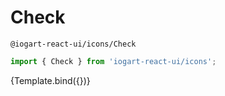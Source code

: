 

<Meta
    title="Components/Icons"
    component={Check}
/>

# Check
`@iogart-react-ui/icons/Check`

```javascript
import { Check } from 'iogart-react-ui/icons';
```

<Story
  name="Check"
  args={{}}>
  {Template.bind({})}
</Story>
